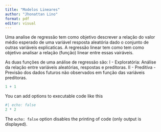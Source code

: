 ```yaml
---
title: "Modelos Lineares"
author: "Jhonattan Lino"
format: pdf
editor: visual
---
```


Uma analise de regressão tem como objetivo descrever a relação do valor médio esperado de uma variável resposta aleatória dado o conjunto de outras variáveis explicaticas. A regressão linear tem como tem como objetivo analisar a relação (função) linear entre essas vairáveis.

As duas funções de uma análise de regressão são: I - Exploratória: Análise da relação entre variáveis aleatórias, respostas e preditoras. II - Preditiva - Previsão dos dados futuros não observados em função das variáveis preditoras.

```r
1 + 1
```

You can add options to executable code like this

```r
#| echo: false
2 * 2
```

The `echo: false` option disables the printing of code (only output is displayed).
